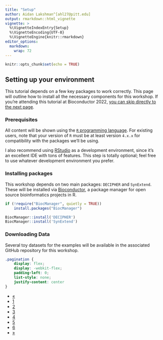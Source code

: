 ```yaml
---
title: "Setup"
author: Aidan Lakshman^[ahl27@pitt.edu]
output: rmarkdown::html_vignette
vignette: >
  %\VignetteIndexEntry{Setup}
  %\VignetteEncoding{UTF-8}
  %\VignetteEngine{knitr::rmarkdown}
editor_options: 
  markdown: 
    wrap: 72
---
```


```r
knitr::opts_chunk$set(echo = TRUE)
```

## Setting up your environment
This tutorial depends on a few key packages to work correctly. This page will outline
how to install all the necessary components for this workshop. If you're attending
this tutorial at Bioconductor 2022, [you can skip directly to the next page](https://www.ahl27.com/CompGenomicsBioc2022/articles/LoadingGenomeData.html).

### Prerequisites
All content will be shown using the [`R` programming language](https://www.r-project.org/). 
For existing users, note that your version of `R` must be at least version `4.x.x` 
for compatibility with the packages we'll be using.

I also recommend using [RStudio](https://www.rstudio.com/products/rstudio/) as a 
development environment, since it's an excellent IDE with tons of features. 
This step is totally optional; feel free to use whatever development environment 
you prefer.

### Installing packages
This workshop depends on two main packages: `DECIPHER` and `SynExtend`. 
These will be installed via [Bioconductor](http://bioconductor.org/), a package 
manager for open source bioinformatics projects in R.

```r
if (!require("BiocManager", quietly = TRUE))
    install.packages("BiocManager")

BiocManager::install('DECIPHER')
BiocManager::install('SynExtend')
```

### Downloading Data

Several toy datasets for the examples will be available in the associated GitHub 
repository for this workshop. 

```css
.pagination {
    display: flex;
    display: -webkit-flex;
    padding-left: 0;
    list-style: none;
    justify-content: center
}
```

<div class="center">
  <ul class="pagination pagination-lg">
    <li class="page-item disabled">
      <a class="page-link" href="#">&laquo;</a>
    </li>
    <li class="page-item active">
      <a class="page-link" href="https://www.ahl27.com/CompGenomicsBioc2022/articles/Setup.html">1</a>
    </li>
    <li class="page-item">
      <a class="page-link" href="https://www.ahl27.com/CompGenomicsBioc2022/articles/LoadingGenomeData.html">2</a>
    </li>
    <li class="page-item">
      <a class="page-link" href="https://www.ahl27.com/CompGenomicsBioc2022/articles/GeneCallingAnnotation.html">3</a>
    </li>
    <li class="page-item">
      <a class="page-link" href="https://www.ahl27.com/CompGenomicsBioc2022/articles/FindingCOGs.html">4</a>
    </li>
    <li class="page-item">
      <a class="page-link" href="https://www.ahl27.com/CompGenomicsBioc2022/articles/ConstructingPhylogenies.html">5</a>
    </li>
    <li class="page-item">
      <a class="page-link" href="https://www.ahl27.com/CompGenomicsBioc2022/articles/CoevolutionNetworks.html">6</a>
    </li>
    <li class="page-item">
      <a class="page-link" href="https://www.ahl27.com/CompGenomicsBioc2022/articles/LoadingGenomeData.html">&raquo;</a>
    </li>
  </ul>
</div>